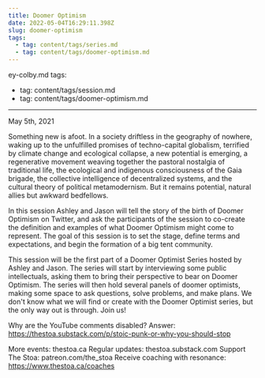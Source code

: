 ```yaml
---
title: Doomer Optimism
date: 2022-05-04T16:29:11.398Z
slug: doomer-optimism
tags:
  - tag: content/tags/series.md
  - tag: content/tags/doomer-optimism.md
---
```



ey-colby.md
tags:
  - tag: content/tags/session.md
  - tag: content/tags/doomer-optimism.md
---

May 5th, 2021

Something new is afoot. In a society driftless in the geography of nowhere, waking up to the unfulfilled promises of techno-capital globalism, terrified by climate change and ecological collapse, a new potential is emerging, a regenerative movement weaving together the pastoral nostalgia of traditional life, the ecological and indigenous consciousness of the Gaia brigade, the collective intelligence of decentralized systems, and the cultural theory of political metamodernism. But it remains potential, natural allies but awkward bedfellows.

In this session Ashley and Jason will tell the story of the birth of Doomer Optimism on Twitter, and ask the participants of the session to co-create the definition and examples of what Doomer Optimism might come to represent. The goal of this session is to set the stage, define terms and expectations, and begin the formation of a big tent community.

This session will be the first part of a Doomer Optimist Series hosted by Ashley and Jason. The series will start by interviewing some public intellectuals, asking them to bring their perspective to bear on Doomer Optimism. The series will then hold several panels of doomer optimists, making some space to ask questions, solve problems, and make plans. We don't know what we will find or create with the Doomer Optimist series, but the only way out is through. Join us!

Why are the YouTube comments disabled? Answer: https://thestoa.substack.com/p/stoic-punk-or-why-you-should-stop

More events: thestoa.ca
Regular updates: thestoa.substack.com
Support The Stoa: patreon.com/the_stoa
Receive coaching with resonance: https://www.thestoa.ca/coaches
